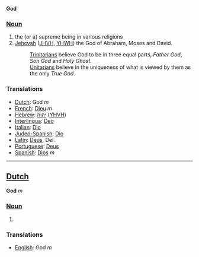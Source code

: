 '''God'''

===[[Noun]]===

#the (or a) supreme being in various religions
#[[Jehovah]] ([[JHVH]], [[YHWH]]) the God of Abraham, Moses and David.
#:[[Trinitarian]]s believe God to be in three equal parts, ''Father God'', ''Son God'' and ''Holy Ghost''.
#:[[Unitarian]]s believe in the uniqueness of what is viewed by them as the only ''True God''.

===Translations===
*[[Dutch]]: God ''m''
*[[French]]: [[Dieu]] ''m''
*[[Hebrew]]: [[יהוה]] ([[YHVH]])
*[[Interlingua]]: [[Deo]]
*[[Italian]]: [[Dio]]
*[[Judeo-Spanish]]: [[Dio]]
*[[Latin]]: [[Deus]], Dei.
*[[Portuguese]]: [[Deus]]
*[[Spanish]]: [[Dios]] ''m''

----

==[[Dutch]]==

'''God''' ''m''

===[[Noun]]===

#

===Translations===
*[[English]]: God ''m''